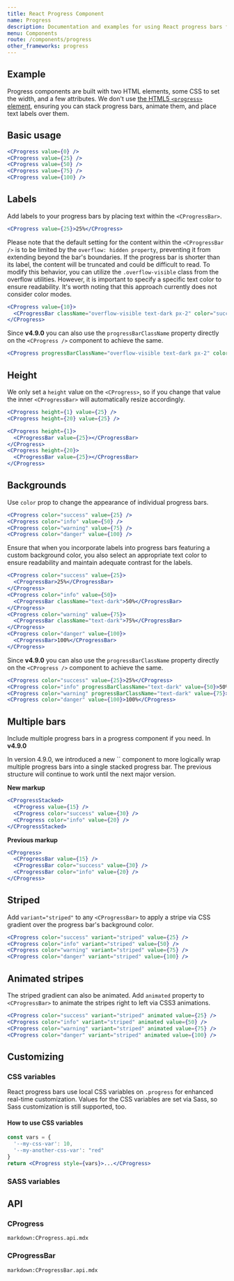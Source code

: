 ```yaml
---
title: React Progress Component
name: Progress
description: Documentation and examples for using React progress bars featuring support for stacked bars, animated backgrounds, and text labels.
menu: Components
route: /components/progress
other_frameworks: progress
---
```



## Example

Progress components are built with two HTML elements, some CSS to set the width, and a few attributes. We don't use [the HTML5 `<progress>` element](https://developer.mozilla.org/en-US/docs/Web/HTML/Element/progress), ensuring you can stack progress bars, animate them, and place text labels over them.

## Basic usage

```jsx preview
<CProgress value={0} />
<CProgress value={25} />
<CProgress value={50} />
<CProgress value={75} />
<CProgress value={100} />
```

## Labels

Add labels to your progress bars by placing text within the `<CProgressBar>`.

```jsx preview
<CProgress value={25}>25%</CProgress>
```

Please note that the default setting for the content within the `<CProgressBar />` is to be limited by the `overflow: hidden property`, preventing it from extending beyond the bar's boundaries. If the progress bar is shorter than its label, the content will be truncated and could be difficult to read. To modify this behavior, you can utilize the `.overflow-visible` class from the overflow utilities. However, it is important to specify a specific text color to ensure readability. It's worth noting that this approach currently does not consider color modes.

```jsx preview
<CProgress value={10}>
  <CProgressBar className="overflow-visible text-dark px-2" color="success">Long label text for the progress bar, set to a dark color</CProgressBar>
</CProgress>
```

Since **v4.9.0** you can also use the `progressBarClassName` property directly on the `<CProgress />` component to achieve the same.

```jsx
<CProgress progressBarClassName="overflow-visible text-dark px-2" color="success" value={10}>Long label text for the progress bar, set to a dark color</CProgress>
```

## Height

We only set a `height` value on the `<CProgress>`, so if you change that value the inner `<CProgressBar>` will automatically resize accordingly.

```jsx preview
<CProgress height={1} value={25} />
<CProgress height={20} value={25} />
```

```jsx preview
<CProgress height={1}>
  <CProgressBar value={25}></CProgressBar>
</CProgress>
<CProgress height={20}>
  <CProgressBar value={25}></CProgressBar>
</CProgress>
```

## Backgrounds

Use `color` prop to change the appearance of individual progress bars.

```jsx preview
<CProgress color="success" value={25} />
<CProgress color="info" value={50} />
<CProgress color="warning" value={75} />
<CProgress color="danger" value={100} />
```

Ensure that when you incorporate labels into progress bars featuring a custom background color, you also select an appropriate text color to ensure readability and maintain adequate contrast for the labels.

```jsx preview
<CProgress color="success" value={25}>
  <CProgressBar>25%</CProgressBar>
</CProgress>
<CProgress color="info" value={50}>
  <CProgressBar className="text-dark">50%</CProgressBar>
</CProgress>
<CProgress color="warning" value={75}>
  <CProgressBar className="text-dark">75%</CProgressBar>
</CProgress>
<CProgress color="danger" value={100}>
  <CProgressBar>100%</CProgressBar>
</CProgress>
```

Since **v4.9.0** you can also use the `progressBarClassName` property directly on the `<CProgress />` component to achieve the same.

```jsx
<CProgress color="success" value={25}>25%</CProgress>
<CProgress color="info" progressBarClassName="text-dark" value={50}>50%</CProgress>
<CProgress color="warning" progressBarClassName="text-dark" value={75}>75%</CProgress>
<CProgress color="danger" value={100}>100%</CProgress>
```

## Multiple bars

Include multiple progress bars in a progress component if you need. In **v4.9.0**

<Callout color="info" title="New markup in v4.9.0">
  In version 4.9.0, we introduced a new `<CProgressStacked>` component to more logically wrap multiple progress bars into a single stacked progress bar. The previous structure will continue to work until the next major version.
</Callout>


**New markup**

```jsx preview
<CProgressStacked>
  <CProgress value={15} />
  <CProgress color="success" value={30} />
  <CProgress color="info" value={20} />
</CProgressStacked>  
```

**Previous markup**
```jsx
<CProgress>
  <CProgressBar value={15} />
  <CProgressBar color="success" value={30} />
  <CProgressBar color="info" value={20} />
</CProgress>
```

## Striped

Add `variant="striped"` to any `<CProgressBar>` to apply a stripe via CSS gradient over the progress bar's background color.

```jsx preview
<CProgress color="success" variant="striped" value={25} />
<CProgress color="info" variant="striped" value={50} />
<CProgress color="warning" variant="striped" value={75} />
<CProgress color="danger" variant="striped" value={100} />
```


## Animated stripes

The striped gradient can also be animated. Add `animated` property to `<CProgressBar>` to animate the stripes right to left via CSS3 animations.

```jsx preview
<CProgress color="success" variant="striped" animated value={25} />
<CProgress color="info" variant="striped" animated value={50} />
<CProgress color="warning" variant="striped" animated value={75} />
<CProgress color="danger" variant="striped" animated value={100} />
```

## Customizing

### CSS variables

React progress bars use local CSS variables on `.progress` for enhanced real-time customization. Values for the CSS variables are set via Sass, so Sass customization is still supported, too.

<ScssDocs file="_progress.scss" capture="progress-css-vars"/>

#### How to use CSS variables

```jsx
const vars = { 
  '--my-css-var': 10,
  '--my-another-css-var': "red" 
}
return <CProgress style={vars}>...</CProgress>
```

### SASS variables

<ScssDocs file="_variables.scss" capture="progress-variables"/>

## API

### CProgress

`markdown:CProgress.api.mdx`

### CProgressBar

`markdown:CProgressBar.api.mdx`

